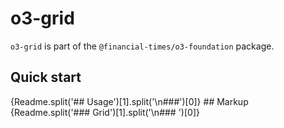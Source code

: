 
<Meta title="Sustainable Views/o3-foundation/o3-grid/Readme" />

# o3-grid
`o3-grid` is part of the `@financial-times/o3-foundation` package.

## Quick start
<Markdown>
	{Readme.split('## Usage')[1].split('\n###')[0]}
</Markdown>
## Markup
<Markdown>
	{Readme.split('### Grid')[1].split('\n### ')[0]}
</Markdown>